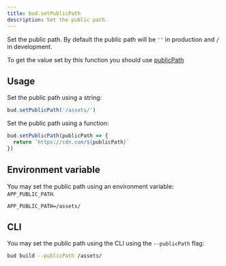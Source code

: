 ```yaml
---
title: bud.setPublicPath
description: Set the public path.
---
```


Set the public path. By default the public path will be `''` in production and `/` in development.

To get the value set by this function you should use [publicPath](/reference/bud.publicPath)

## Usage

Set the public path using a string:

```js
bud.setPublicPath('/assets/')
```

Set the public path using a function:

```js
bud.setPublicPath(publicPath => {
  return `https://cdn.com/${publicPath}`
})
```

## Environment variable

You may set the public path using an environment variable: `APP_PUBLIC_PATH`.

```env
APP_PUBLIC_PATH=/assets/
```

## CLI

You may set the public path using the CLI using the `--publicPath` flag:

```sh
bud build --publicPath /assets/
```
